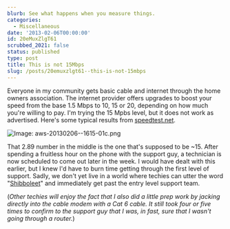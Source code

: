 ```yaml
---
blurb: See what happens when you measure things.
categories:
  - Miscellaneous
date: '2013-02-06T00:00:00'
id: 20eMuxZlgT61
scrubbed_2021: false
status: published
type: post
title: This is not 15Mbps
slug: /posts/20emuxzlgt61--this-is-not-15mbps
---
```


Everyone in my community gets basic cable and internet through the home owners association. The internet provider offers upgrades to boost your speed from the base 1.5 Mbps to 10, 15 or 20, depending on how much you're willing to pay. I'm trying the 15 Mpbs level, but it does not work as advertised. Here's some typical results from [speedtest.net][1].

![Image: aws-20130206--1615-01c.png](/aws-20130206--1615-01c.png)

That 2.89 number in the middle is the one that's supposed to be ~15. After spending a fruitless hour on the phone with the support guy, a technician is now scheduled to come out later in the week. I would have dealt with this earlier, but I knew I'd have to burn time getting through the first level of support. Sadly, we don't yet live in a world where techies can utter the word "[Shibboleet][2]" and immediately get past the entry level support team. 

(*Other techies will enjoy the fact that I also did a little prep work by jacking directly into the cable modem with a Cat 6 cable. It still took four or five times to confirm to the support guy that I was, in fast, sure that I wasn't going through a router.*)

[1]: http://www.speedtest.net

[2]: http://xkcd.com/806/
